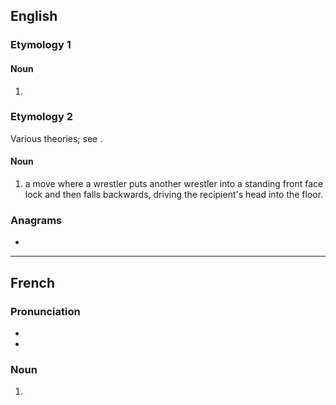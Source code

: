 ==English==

===Etymology 1===

====Noun====
{{en-noun|-}}

# {{abbreviation of|en|dichlorodiphenyltrichloroethane|nodot=1|gloss=compound originally developed as an insecticide}}

===Etymology 2===
Various theories; see {{w|DDT (professional wrestling)}}.

====Noun====
{{en-noun}}

# {{lb|en|professional wrestling}} a move where a wrestler puts another wrestler into a standing front face lock and then falls backwards, driving the recipient's head into the floor.

===Anagrams===
* {{anagrams|en|a=ddt|DTD|TDD}}

----

==French==

===Pronunciation===
* {{fr-IPA|dé-dé-té}}
* {{audio|fr|Fr-Paris--DDT.ogg|Audio (Paris)}}

===Noun===
{{fr-noun|m|-}}

# {{abbreviation of|fr|dichlorodiphényltrichloroéthane}}